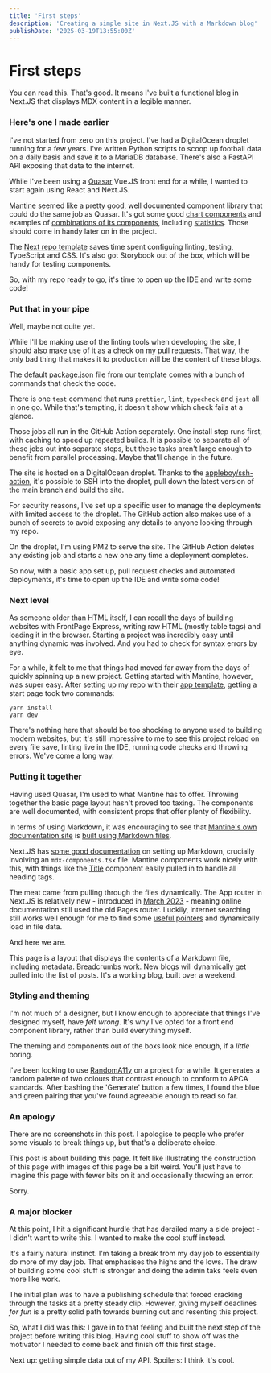 ```yaml
---
title: 'First steps'
description: 'Creating a simple site in Next.JS with a Markdown blog'
publishDate: '2025-03-19T13:55:00Z'
---
```


# First steps

You can read this. That's good. It means I've built a functional blog in Next.JS that displays MDX content in a legible manner.

### Here's one I made earlier

I've not started from zero on this project. I've had a DigitalOcean droplet running for a few years. I've written Python scripts to scoop up football data on a daily basis and save it to a MariaDB database. There's also a FastAPI API exposing that data to the internet.

While I've been using a [Quasar](https://quasar.dev) Vue.JS front end for a while, I wanted to start again using React and Next.JS.

[Mantine](https://mantine.dev/) seemed like a pretty good, well documented component library that could do the same job as Quasar.  It's got some good [chart components](https://mantine.dev/charts/getting-started/) and examples of [combinations of its components](https://ui.mantine.dev/), including [statistics](https://ui.mantine.dev/category/stats/). Those should come in handy later on in the project.

The [Next repo template](https://github.com/mantinedev/next-app-template) saves time spent configuing linting, testing, TypeScript and CSS. It's also got Storybook out of the box, which will be handy for testing components.

So, with my repo ready to go, it's time to open up the IDE and write some code!

### Put that in your pipe

Well, maybe not quite yet.

While I'll be making use of the linting tools when developing the site, I should also make use of it as a check on my pull requests. That way, the only bad thing that makes it to production will be the content of these blogs.

The default [package.json](https://github.com/mantinedev/next-app-template/blob/master/package.json) file from our template comes with a bunch of commands that check the code.

There is one `test` command that runs `prettier`, `lint`, `typecheck` and `jest` all in one go. While that's tempting, it doesn't show which check fails at a glance.

Those jobs all run in the GitHub Action separately. One install step runs first, with caching to speed up repeated builds. It is possible to separate all of these jobs out into separate steps, but these tasks aren't large enough to benefit from parallel processing. Maybe that'll change in the future.

The site is hosted on a DigitalOcean droplet. Thanks to the [appleboy/ssh-action](https://github.com/appleboy/ssh-action), it's possible to SSH into the droplet, pull down the latest version of the main branch and build the site.

For security reasons, I've set up a specific user to manage the deployments with limited access to the droplet. The GitHub action also makes use of a bunch of secrets to avoid exposing any details to anyone looking through my repo.

On the droplet, I'm using PM2 to serve the site. The GitHub Action deletes any existing job and starts a new one any time a deployment completes.

So now, with a basic app set up, pull request checks and automated deployments, it's time to open up the IDE and write some code!

### Next level

As someone older than HTML itself, I can recall the days of building websites with FrontPage Express, writing raw HTML (mostly table tags) and loading it in the browser. Starting a project was incredibly easy until anything dynamic was involved. And you had to check for syntax errors by eye.

For a while, it felt to me that things had moved far away from the days of quickly spinning up a new project. Getting started with Mantine, however, was super easy. After setting up my repo with their [app template](https://github.com/mantinedev/next-app-template), getting a start page took two commands:

```
yarn install
yarn dev
```

There's nothing here that should be too shocking to anyone used to building modern websites, but it's still impressive to me to see this project reload on every file save, linting live in the IDE, running code checks and throwing errors. We've come a long way.

### Putting it together

Having used Quasar, I'm used to what Mantine has to offer. Throwing together the basic page layout hasn't proved too taxing. The components are well documented, with consistent props that offer plenty of flexibility.

In terms of using Markdown, it was encouraging to see that [Mantine's own documentation site](https://help.mantine.dev/q/server-components) is [built using Markdown files](https://github.com/mantinedev/mantine/blob/0b7ccbfe061b4e07c83c14747e612c89507db3b8/apps/help.mantine.dev/src/pages/q/server-components.mdx).

Next.JS has [some good documentation](https://nextjs.org/docs/app/building-your-application/configuring/mdx) on setting up Markdown, crucially involving an `mdx-components.tsx` file. Mantine components work nicely with this, with things like the [Title](https://mantine.dev/core/title/) component easily pulled in to handle all heading tags.

The meat came from pulling through the files dynamically. The App router in Next.JS is relatively new - introduced in [March 2023](https://nextjs.org/blog/next-13-4#nextjs-app-router) - meaning online documentation still used the old Pages router. Luckily, internet searching still works well enough for me to find some [useful pointers](https://github.com/vercel/next.js/discussions/12151#discussioncomment-20678) and dynamically load in file data.

And here we are. 

This page is a layout that displays the contents of a Markdown file, including metadata. Breadcrumbs work. New blogs will dynamically get pulled into the list of posts. It's a working blog, built over a weekend.

### Styling and theming

I'm not much of a designer, but I know enough to appreciate that things I've designed myself, have _felt wrong_. It's why I've opted for a front end component library, rather than build everything myself.

The theming and components out of the boxs look nice enough, if a _little_ boring.

I've been looking to use [RandomA11y](https://randoma11y.com/) on a project for a while. It generates a random palette of two colours that contrast enough to conform to APCA standards. After bashing the 'Generate' button a few times, I found the blue and green pairing that you've found agreeable enough to read so far.

### An apology

There are no screenshots in this post. I apologise to people who prefer some visuals to break things up, but that's a deliberate choice.

This post is about building this page. It felt like illustrating the construction of this page with images of this page be a bit weird. You'll just have to imagine this page with fewer bits on it and occasionally throwing an error.

Sorry.

### A major blocker

At this point, I hit a significant hurdle that has derailed many a side project - I didn't want to write this. I wanted to make the cool stuff instead.

It's a fairly natural instinct. I'm taking a break from my day job to essentially do more of my day job. That emphasises the highs and the lows. The draw of building some cool stuff is stronger and doing the admin taks feels even more like work.

The initial plan was to have a publishing schedule that forced cracking through the tasks at a pretty steady clip. However, giving myself deadlines _for fun_ is a pretty solid path towards burning out and resenting this project.

So, what I did was this: I gave in to that feeling and built the next step of the project before writing this blog. Having cool stuff to show off was the motivator I needed to come back and finish off this first stage.

Next up: getting simple data out of my API. Spoilers: I think it's cool.
